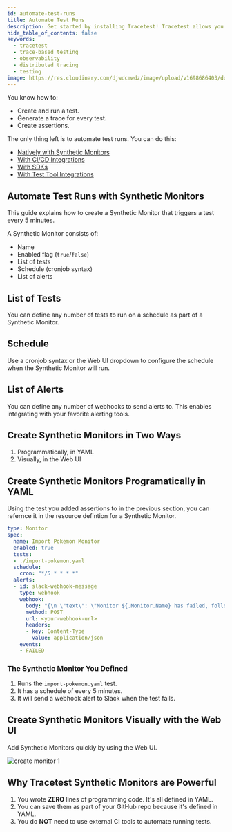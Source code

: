 ```yaml
---
id: automate-test-runs
title: Automate Test Runs
description: Get started by installing Tracetest! Tracetest allows you to quickly build integration and end-to-end tests, powered by your OpenTelemetry traces.
hide_table_of_contents: false
keywords:
  - tracetest
  - trace-based testing
  - observability
  - distributed tracing
  - testing
image: https://res.cloudinary.com/djwdcmwdz/image/upload/v1698686403/docs/Blog_Thumbnail_14_rsvkmo.jpg
---
```


You know how to:

- Create and run a test.
- Generate a trace for every test. 
- Create assertions.

The only thing left is to automate test runs. You can do this:

- [Natively with Synthetic Monitors](/concepts/monitors)
- [With CI/CD Integrations](/ci-cd-automation/overview)
- [With SDKs](/tools-and-integrations/typescript)
- [With Test Tool Integrations](/tools-and-integrations/overview)

## Automate Test Runs with Synthetic Monitors

This guide explains how to create a Synthetic Monitor that triggers a test every 5 minutes.

A Synthetic Monitor consists of:

- Name
- Enabled flag (`true`/`false`)
- List of tests
- Schedule (cronjob syntax)
- List of alerts

## List of Tests

You can define any number of tests to run on a schedule as part of a Synthetic Monitor.

## Schedule

Use a cronjob syntax or the Web UI dropdown to configure the schedule when the Synthetic Monitor will run.

## List of Alerts

You can define any number of webhooks to send alerts to. This enables integrating with your favorite alerting tools.

## Create Synthetic Monitors in Two Ways

1. Programmatically, in YAML
2. Visually, in the Web UI

## Create Synthetic Monitors Programatically in YAML

Using the test you added assertions to in the previous section, you can refernce it in the resource defintion for a Synthetic Monitor.

```yaml
type: Monitor
spec:
  name: Import Pokemon Monitor
  enabled: true
  tests:
  - ./import-pokemon.yaml
  schedule:
    cron: "*/5 * * * *"
  alerts:
  - id: slack-webhook-message
    type: webhook
    webhook:
      body: "{\n \"text\": \"Monitor ${.Monitor.Name} has failed, follow the link to find the <${.URL}|results>\"\n}"
      method: POST
      url: <your-webhook-url>
      headers:
      - key: Content-Type
        value: application/json
    events:
    - FAILED
```

### The Synthetic Monitor You Defined

1. Runs the `import-pokemon.yaml` test.
2. It has a schedule of every 5 minutes.
3. It will send a webhook alert to Slack when the test fails.

## Create Synthetic Monitors Visually with the Web UI

Add Synthetic Monitors quickly by using the Web UI.

![create monitor 1](https://res.cloudinary.com/djwdcmwdz/image/upload/v1727285755/docs/app.tracetest.io_organizations_ttorg_e66318ba6544b856_environments_ttenv_ed85b0979257d37b_monitor_jCqz9yRNg_run_2_j8zqdb.png)

## Why Tracetest Synthetic Monitors are Powerful

1. You wrote **ZERO** lines of programming code. It's all defined in YAML.
2. You can save them as part of your GitHub repo because it's defined in YAML.
3. You do **NOT** need to use external CI tools to automate running tests.
